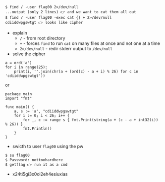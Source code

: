 ```
$ find / -user flag00 2>/dev/null
...output (only 2 lines) 👉 and we want to cat them all out
$ find / -user flag00 -exec cat {} + 2>/dev/null
cdiiddwpgswtgt 👉 looks like cipher
```
- explain
    - `/` - from root directory
    - `+` - forces `find` to run `cat` on many files at once and not one at a time
    - `2>/dev/null` - redir stderr output to `/dev/null`
- solve the cipher
```
a = ord('a')
for i in range(25):
    print(i, ''.join(chr(a + (ord(c) - a + i) % 26) for c in 'cdiiddwpgswtgt'))
```
or
```
package main
import "fmt"

func main() {
    a, s := 'a', "cdiiddwpgswtgt"
    for i := 0; i < 26; i++ {
        for _, c := range s { fmt.Print(string(a + (c - a + int32(i)) % 26)) }
        fmt.Println()
    }
}
```
- swicth to user `flag00` using the pw
```sh
$ su flag00
$ Password: nottoohardhere
$ getflag 👉 run it as a cmd
```
- x24ti5gi3x0ol2eh4esiuxias

